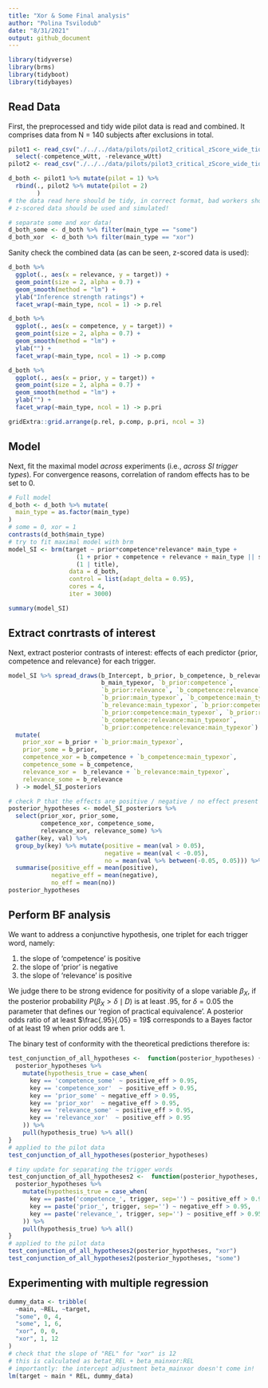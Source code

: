 ```yaml
---
title: "Xor & Some Final analysis"
author: "Polina Tsvilodub"
date: "8/31/2021"
output: github_document
---
```


```r
library(tidyverse)
library(brms)
library(tidyboot)
library(tidybayes)
```

## Read Data

First, the preprocessed and tidy wide pilot data is read and combined. It comprises data from N = 140 subjects after exclusions in total.
```r
pilot1 <- read_csv("./../../data/pilots/pilot2_critical_zScore_wide_tidy.csv") %>%
  select(-competence_wUtt, -relevance_wUtt)
pilot2 <- read_csv("./../../data/pilots/pilot3_critical_zScore_wide_tidy.csv")

d_both <- pilot1 %>% mutate(pilot = 1) %>% 
  rbind(., pilot2 %>% mutate(pilot = 2)
        )
# the data read here should be tidy, in correct format, bad workers should be excluded already
# z-scored data should be used and simulated!

# separate some and xor data!
d_both_some <- d_both %>% filter(main_type == "some") 
d_both_xor  <- d_both %>% filter(main_type == "xor")
```
Sanity check the combined data (as can be seen, z-scored data is used):
```r
d_both %>%
  ggplot(., aes(x = relevance, y = target)) +
  geom_point(size = 2, alpha = 0.7) +
  geom_smooth(method = "lm") +
  ylab("Inference strength ratings") +
  facet_wrap(~main_type, ncol = 1) -> p.rel

d_both %>%
  ggplot(., aes(x = competence, y = target)) +
  geom_point(size = 2, alpha = 0.7) +
  geom_smooth(method = "lm") +
  ylab("") +
  facet_wrap(~main_type, ncol = 1) -> p.comp

d_both %>%
  ggplot(., aes(x = prior, y = target)) +
  geom_point(size = 2, alpha = 0.7) +
  geom_smooth(method = "lm") +
  ylab("") +
  facet_wrap(~main_type, ncol = 1) -> p.pri

gridExtra::grid.arrange(p.rel, p.comp, p.pri, ncol = 3) 
```

## Model

Next, fit the maximal model *across* experiments (i.e., *across SI trigger types*). For convergence reasons, correlation of random effects has to be set to 0. 
```r
# Full model 
d_both <- d_both %>% mutate(
  main_type = as.factor(main_type)
)
# some = 0, xor = 1
contrasts(d_both$main_type) 
# try to fit maximal model with brm
model_SI <- brm(target ~ prior*competence*relevance* main_type +
                   (1 + prior + competence + relevance + main_type || submission_id) +
                   (1 | title),
                 data = d_both,
                 control = list(adapt_delta = 0.95),
                 cores = 4,
                 iter = 3000)
```

```r
summary(model_SI)
```

## Extract conrtrasts of interest

Next, extract posterior contrasts of interest: effects of each predictor \{prior, competence and relevance\} for each trigger.

```r
model_SI %>% spread_draws(b_Intercept, b_prior, b_competence, b_relevance,
                          b_main_typexor, `b_prior:competence`,
                          `b_prior:relevance`, `b_competence:relevance`,
                          `b_prior:main_typexor`, `b_competence:main_typexor`,
                          `b_relevance:main_typexor`, `b_prior:competence:relevance`, 
                          `b_prior:competence:main_typexor`, `b_prior:relevance:main_typexor`,
                          `b_competence:relevance:main_typexor`, 
                          `b_prior:competence:relevance:main_typexor`) %>% 
  mutate(
    prior_xor = b_prior + `b_prior:main_typexor`,
    prior_some = b_prior,
    competence_xor = b_competence + `b_competence:main_typexor`,
    competence_some = b_competence,
    relevance_xor =  b_relevance + `b_relevance:main_typexor`,
    relevance_some = b_relevance
  ) -> model_SI_posteriors

# check P that the effects are positive / negative / no effect present
posterior_hypotheses <- model_SI_posteriors %>% 
  select(prior_xor, prior_some, 
         competence_xor, competence_some,
         relevance_xor, relevance_some) %>%
  gather(key, val) %>%
  group_by(key) %>% mutate(positive = mean(val > 0.05),
                           negative = mean(val < -0.05),
                           no = mean(val %>% between(-0.05, 0.05))) %>%
  summarise(positive_eff = mean(positive),
            negative_eff = mean(negative),
            no_eff = mean(no))
posterior_hypotheses
```

## Perform BF analysis

We want to address a conjunctive hypothesis, one triplet for each trigger word, namely:

1. the slope of 'competence' is positive
2. the slope of 'prior' is negative
3. the slope of 'relevance' is positive

We judge there to be strong evidence for positivity of a slope variable $\beta_X$, if the posterior probability $P(\beta_X > \delta \mid D)$ is at least $.95$, for $\delta = 0.05$ the parameter that defines our 'region of practical equivalence'.
A posterior odds ratio of at least $\frac{.95}{.05} = 19$ corresponds to a Bayes factor of at least 19 when prior odds are 1.

The binary test of conformity with the theoretical predictions therefore is:
```r
test_conjunction_of_all_hypotheses <-  function(posterior_hypotheses) {
  posterior_hypotheses %>% 
    mutate(hypothesis_true = case_when(
      key == 'competence_some' ~ positive_eff > 0.95,
      key == 'competence_xor'  ~ positive_eff > 0.95,
      key == 'prior_some' ~ negative_eff > 0.95,
      key == 'prior_xor'  ~ negative_eff > 0.95, 
      key == 'relevance_some' ~ positive_eff > 0.95,
      key == 'relevance_xor'  ~ positive_eff > 0.95
    )) %>% 
    pull(hypothesis_true) %>% all()
}
# applied to the pilot data
test_conjunction_of_all_hypotheses(posterior_hypotheses)
```

```r
# tiny update for separating the trigger words 
test_conjunction_of_all_hypotheses2 <-  function(posterior_hypotheses, trigger) {
  posterior_hypotheses %>% 
    mutate(hypothesis_true = case_when(
      key == paste('competence_', trigger, sep='') ~ positive_eff > 0.95,
      key == paste('prior_', trigger, sep='') ~ negative_eff > 0.95,
      key == paste('relevance_', trigger, sep='') ~ positive_eff > 0.95
    )) %>% 
    pull(hypothesis_true) %>% all()
}
# applied to the pilot data
test_conjunction_of_all_hypotheses2(posterior_hypotheses, "xor")
test_conjunction_of_all_hypotheses2(posterior_hypotheses, "some")
```

## Experimenting with multiple regression

```r
dummy_data <- tribble(
  ~main, ~REL, ~target,
  "some", 0, 4,
  "some", 1, 6,
  "xor", 0, 0,
  "xor", 1, 12
)
# check that the slope of "REL" for "xor" is 12
# this is calculated as betat_REL + beta_mainxor:REL
# importantly: the intercept adjustment beta_mainxor doesn't come in!
lm(target ~ main * REL, dummy_data)
```

